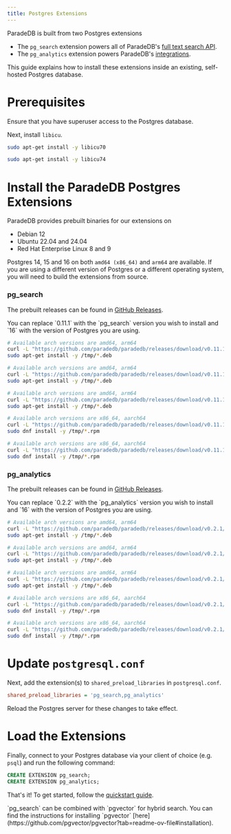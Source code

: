 ```yaml
---
title: Postgres Extensions
---
```


ParadeDB is built from two Postgres extensions

- The `pg_search` extension powers all of ParadeDB's [full text search API](/documentation).
- The `pg_analytics` extension powers ParadeDB's [integrations](/integrations).

This guide explains how to install these extensions inside an existing, self-hosted Postgres database.

# Prerequisites

Ensure that you have superuser access to the Postgres database.

Next, install `libicu`.

<CodeGroup>

```bash Ubuntu 20.04 or 22.04
sudo apt-get install -y libicu70
```

```bash Ubuntu 24.04
sudo apt-get install -y libicu74
```

</CodeGroup>

# Install the ParadeDB Postgres Extensions

ParadeDB provides prebuilt binaries for our extensions on

- Debian 12
- Ubuntu 22.04 and 24.04
- Red Hat Enterprise Linux 8 and 9

Postgres 14, 15 and 16 on both `amd64 (x86_64)` and `arm64` are available. If you are using a different version of Postgres or a different operating system, you will need to build the extensions from source.

### pg_search

The prebuilt releases can be found in [GitHub Releases](https://github.com/paradedb/paradedb/releases/latest).

<Note>
  You can replace `0.11.1` with the `pg_search` version you wish to install and
  `16` with the version of Postgres you are using.
</Note>

<CodeGroup>

```bash Ubuntu 24.04
# Available arch versions are amd64, arm64
curl -L "https://github.com/paradedb/paradedb/releases/download/v0.11.1/postgresql-16-pg-search_0.11.1-1PARADEDB-noble_amd64.deb" -o /tmp/pg_search.deb
sudo apt-get install -y /tmp/*.deb
```

```bash Ubuntu 22.04
# Available arch versions are amd64, arm64
curl -L "https://github.com/paradedb/paradedb/releases/download/v0.11.1/postgresql-16-pg-search_0.11.1-1PARADEDB-jammy_amd64.deb" -o /tmp/pg_search.deb
sudo apt-get install -y /tmp/*.deb
```

```bash Debian 12
# Available arch versions are amd64, arm64
curl -L "https://github.com/paradedb/paradedb/releases/download/v0.11.1/postgresql-16-pg-search_0.11.1-1PARADEDB-bookworm_amd64.deb" -o /tmp/pg_search.deb
sudo apt-get install -y /tmp/*.deb
```

```bash RHEL 9
# Available arch versions are x86_64, aarch64
curl -L "https://github.com/paradedb/paradedb/releases/download/v0.11.1/pg_search_16-0.11.1-1PARADEDB.el9.x86_64.rpm" -o /tmp/pg_search.rpm
sudo dnf install -y /tmp/*.rpm
```

```bash RHEL 8
# Available arch versions are x86_64, aarch64
curl -L "https://github.com/paradedb/paradedb/releases/download/v0.11.1/pg_search_16-0.11.1-1PARADEDB.el8.x86_64.rpm" -o /tmp/pg_search.rpm
sudo dnf install -y /tmp/*.rpm
```

</CodeGroup>

### pg_analytics

The prebuilt releases can be found in [GitHub Releases](https://github.com/paradedb/pg_analytics/releases/latest).

<Note>
  You can replace `0.2.2` with the `pg_analytics` version you wish to install
  and `16` with the version of Postgres you are using.
</Note>

<CodeGroup>

```bash Ubuntu 24.04
# Available arch versions are amd64, arm64
curl -L "https://github.com/paradedb/paradedb/releases/download/v0.2.1/postgresql-16-pg-analytics_0.2.1-1PARADEDB-noble_amd64.deb" -o /tmp/pg_analytics.deb
sudo apt-get install -y /tmp/*.deb
```

```bash Ubuntu 22.04
# Available arch versions are amd64, arm64
curl -L "https://github.com/paradedb/paradedb/releases/download/v0.2.1/postgresql-16-pg-analytics_0.2.1-1PARADEDB-jammy_amd64.deb" -o /tmp/pg_analytics.deb
sudo apt-get install -y /tmp/*.deb
```

```bash Debian 12
# Available arch versions are amd64, arm64
curl -L "https://github.com/paradedb/paradedb/releases/download/v0.2.1/postgresql-16-pg-analytics_0.2.1-1PARADEDB-bookworm_amd64.deb" -o /tmp/pg_analytics.deb
sudo apt-get install -y /tmp/*.deb
```

```bash RHEL 9
# Available arch versions are x86_64, aarch64
curl -L "https://github.com/paradedb/paradedb/releases/download/v0.2.1/pg_analytics_16-0.2.2-1PARADEDB.el9.x86_64.rpm" -o /tmp/pg_analytics.rpm
sudo dnf install -y /tmp/*.rpm
```

```bash RHEL 8
# Available arch versions are x86_64, aarch64
curl -L "https://github.com/paradedb/paradedb/releases/download/v0.2.1/pg_analytics_16-0.2.2-1PARADEDB.el8.x86_64.rpm" -o /tmp/pg_analytics.rpm
sudo dnf install -y /tmp/*.rpm
```

</CodeGroup>

# Update `postgresql.conf`

Next, add the extension(s) to `shared_preload_libraries` in `postgresql.conf`.

```ini
shared_preload_libraries = 'pg_search,pg_analytics'
```

Reload the Postgres server for these changes to take effect.

# Load the Extensions

Finally, connect to your Postgres database via your client of choice (e.g. `psql`) and run the following command:

```sql
CREATE EXTENSION pg_search;
CREATE EXTENSION pg_analytics;
```

That's it! To get started, follow the [quickstart guide](/documentation/getting-started/quickstart).

<Note>
  `pg_search` can be combined with `pgvector` for hybrid search. You can find
  the instructions for installing `pgvector`
  [here](https://github.com/pgvector/pgvector?tab=readme-ov-file#installation).
</Note>
